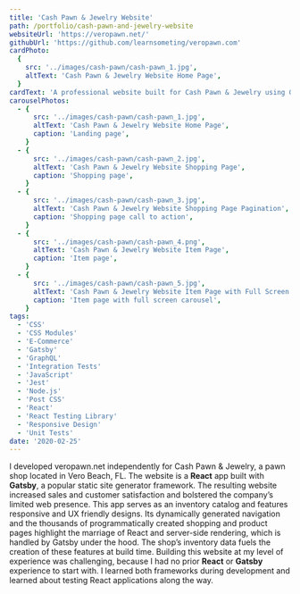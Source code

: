 ```yaml
---
title: 'Cash Pawn & Jewelry Website'
path: /portfolio/cash-pawn-and-jewelry-website
websiteUrl: 'https://veropawn.net/'
githubUrl: 'https://github.com/learnsometing/veropawn.com'
cardPhoto:
  {
    src: '../images/cash-pawn/cash-pawn_1.jpg',
    altText: 'Cash Pawn & Jewelry Website Home Page',
  }
cardText: 'A professional website built for Cash Pawn & Jewelry using Gatsby and React.js.'
carouselPhotos:
  - {
      src: '../images/cash-pawn/cash-pawn_1.jpg',
      altText: 'Cash Pawn & Jewelry Website Home Page',
      caption: 'Landing page',
    }
  - {
      src: '../images/cash-pawn/cash-pawn_2.jpg',
      altText: 'Cash Pawn & Jewelry Website Shopping Page',
      caption: 'Shopping page',
    }
  - {
      src: '../images/cash-pawn/cash-pawn_3.jpg',
      altText: 'Cash Pawn & Jewelry Website Shopping Page Pagination',
      caption: 'Shopping page call to action',
    }
  - {
      src: '../images/cash-pawn/cash-pawn_4.png',
      altText: 'Cash Pawn & Jewelry Website Item Page',
      caption: 'Item page',
    }
  - {
      src: '../images/cash-pawn/cash-pawn_5.jpg',
      altText: 'Cash Pawn & Jewelry Website Item Page with Full Screen Carousel',
      caption: 'Item page with full screen carousel',
    }
tags:
  - 'CSS'
  - 'CSS Modules'
  - 'E-Commerce'
  - 'Gatsby'
  - 'GraphQL'
  - 'Integration Tests'
  - 'JavaScript'
  - 'Jest'
  - 'Node.js'
  - 'Post CSS'
  - 'React'
  - 'React Testing Library'
  - 'Responsive Design'
  - 'Unit Tests'
date: '2020-02-25'
---
```


<Grid item>
  <DescriptionParagraph variant={'body1'} gutterBottom>
    I developed veropawn.net independently for Cash Pawn & Jewelry, a pawn shop
    located in Vero Beach, FL. The website is a <strong>React</strong> app built with 
    <strong> Gatsby</strong>, a popular static site generator framework. The resulting 
    website increased sales and customer satisfaction and bolstered the company’s limited web presence.
  </DescriptionParagraph>
</Grid>
<Grid item>
  <DescriptionParagraph variant={'body1'} gutterBottom>
    This app serves as an inventory catalog and features responsive and UX friendly designs.
    Its dynamically generated navigation and the thousands of programmatically created 
    shopping and product pages highlight the marriage of React and server-side rendering,
    which is handled by Gatsby under the hood. The shop’s inventory data fuels
    the creation of these features at build time.
  </DescriptionParagraph>
</Grid>
<Grid item>
  <DescriptionParagraph variant={'body1'} gutterBottom>
    Building this website at my level of experience was challenging, because I had 
    no prior <strong>React</strong> or <strong>Gatsby</strong> experience to start with.
    I learned both frameworks during development and learned about testing React applications
    along the way.
  </DescriptionParagraph> 
</Grid>